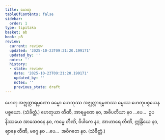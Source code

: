 ```yaml
---
title: ဟေတု
tableOfContents: false
sidebar:
  order: 1
type: tipitaka
basket: ab
book: p3
review:
  current: review
  updated: '2025-10-23T09:21:20.199171'
  updated_by: ''
  notes: ''
  history:
  - state: review
    date: '2025-10-23T09:21:20.199171'
    updated_by: ''
    notes: ''
    previous_state: draft
---
```



<ReviewStatus review={frontmatter.review} showDetails={true} />

<HypothesisAnnotation frontmatter={frontmatter} />

<DynamicBreadcrumb />

<Division number="529" book="p3" e="ch" v="39" p="319">

<Paragraph number="1191" book="p3">
ဟေတု အဇ္ဈတ္တာရမ္မဏော ဓမ္မော ဟေတုဿ အဇ္ဈတ္တာရမ္မဏဿ ဓမ္မဿ ဟေတုပစ္စယေန ပစ္စယော. (သံခိတ္တံ.)
</Paragraph>

</Division>
<Division number="530" book="p3" e="ch" v="39" p="319">

<Paragraph number="1192" book="p3">
ဟေတုယာ တီဏိ, အာရမ္မဏေ နဝ, အဓိပတိယာ နဝ …ပေ…  ဥပနိဿယေ အာသေဝနေ နဝ, ကမ္မေ တီဏိ, ဝိပါကေ နဝ, အာဟာရေ တီဏိ, ဣန္ဒြိယေ နဝ, ဈာနေ တီဏိ, မဂ္ဂေ နဝ …ပေ…  အဝိဂတေ နဝ. (သံခိတ္တံ.)
</Paragraph>
</Division>